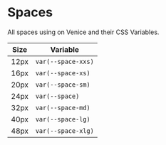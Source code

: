 
<Meta title="Getting Started/Styles/Spaces" />

# Spaces

All spaces using on Venice and their CSS Variables.

| Size | Variable           |
| ---- | ------------------ |
| 12px | `var(--space-xxs)` |
| 16px | `var(--space-xs)`  |
| 20px | `var(--space-sm)`  |
| 24px | `var(--space)`     |
| 32px | `var(--space-md)`  |
| 40px | `var(--space-lg)`  |
| 48px | `var(--space-xlg)` |
